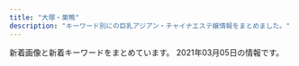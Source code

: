 ```yaml
---
title: "大塚・巣鴨"
description: "キーワード別にの巨乳アジアン・チャイナエステ嬢情報をまとめました。"
---
```


新着画像と新着キーワードをまとめています。
2021年03月05日の情報です。

<DmmAffiliateIns />
<KeywordTable
  shops={
    [
    {
        "keywords": {
            "E": 2,
            "88": 1,
            "C": 1,
            "90": 1,
            "92": 1,
            "D": 9
        },
        "name": "\u7652\u3057\u306e\u5fc3",
        "url": "http://iyasi.relaxnabi.com/",
        "station": "JR\u5927\u585a\u99c5\u5357\u53e3",
        "img_links": [
            "http://iyasi.relaxnabi.com/css/c-00001.jpg",
            "http://iyasi.relaxnabi.com/css/staff/staff46.jpg",
            "http://iyasi.relaxnabi.com/css/staff/staff47-a.jpg",
            "http://iyasi.relaxnabi.com/css/nav/nav-002.png",
            "http://iyasi.relaxnabi.com/css/nav/nav-003.png",
            "http://iyasi.relaxnabi.com/css/staff/staff53.jpg",
            "http://iyasi.relaxnabi.com/css/nav/nav-004.png",
            "http://iyasi.relaxnabi.com/css/staff/naiyo02.jpg",
            "http://iyasi.relaxnabi.com/css/staff/staff024-a.jpg",
            "http://iyasi.relaxnabi.com/css/top0004-right.jpg",
            "http://iyasi.relaxnabi.com/css/staff/staff007.jpg",
            "http://iyasi.relaxnabi.com/css/staff/staff47.jpg",
            "http://iyasi.relaxnabi.com/css/tel09.png",
            "http://iyasi.relaxnabi.com/css/staff/staff016.jpg",
            "http://iyasi.relaxnabi.com/css/staff/staff45-a.jpg",
            "http://iyasi.relaxnabi.com/css/nav/nav-005.png",
            "http://iyasi.relaxnabi.com/css/staff/staff024-d.jpg",
            "http://iyasi.relaxnabi.com/css/staff/staff46-a.jpg",
            "http://iyasi.relaxnabi.com/css/staff/staff49.jpg",
            "http://iyasi.relaxnabi.com/css/staff/staff018-a.jpg",
            "http://iyasi.relaxnabi.com/css/top04-left.jpg",
            "http://iyasi.relaxnabi.com/css/staff/naiyo01.jpg",
            "http://iyasi.relaxnabi.com/css/staff/staff024-b.jpg",
            "http://iyasi.relaxnabi.com/css/staff/staff024.jpg",
            "http://iyasi.relaxnabi.com/css/staff/staff45.jpg",
            "http://iyasi.relaxnabi.com/css/staff/staff007-b.jpg",
            "http://iyasi.relaxnabi.com/css/top03.jpg",
            "http://iyasi.relaxnabi.com/css/staff/staff40.jpg",
            "http://iyasi.relaxnabi.com/css/staff/staff016-a.jpg",
            "http://iyasi.relaxnabi.com/css/staff/staff024-c.jpg",
            "http://iyasi.relaxnabi.com/css/staff/staff52-a.jpg",
            "http://iyasi.relaxnabi.com/css/staff/staff49-a.jpg",
            "http://iyasi.relaxnabi.com/css/staff/staff44.jpg",
            "http://iyasi.relaxnabi.com/css/staff/staff52.jpg",
            "http://iyasi.relaxnabi.com/css/staff/staff-02.jpg",
            "http://iyasi.relaxnabi.com/css/top01.jpg",
            "http://iyasi.relaxnabi.com/css/staff/staff44-a.jpg",
            "http://iyasi.relaxnabi.com/css/nav/nav-001.png",
            "http://iyasi.relaxnabi.com/css/staff/staff007-a.jpg",
            "http://iyasi.relaxnabi.com/css/nav/nav-006.png",
            "http://iyasi.relaxnabi.com/css/staff/staff53-a.jpg",
            "http://iyasi.relaxnabi.com/css/staff/staff51.jpg",
            "http://iyasi.relaxnabi.com/css/recurit07.jpg",
            "http://iyasi.relaxnabi.com/css/staff/staff018.jpg",
            "http://iyasi.relaxnabi.com/css/staff/staff-02-a.jpg",
            "http://iyasi.relaxnabi.com/css/staff/staff40-a.jpg"
        ]
    },
    {
        "url": "http://koukou.ests.co/",
        "keywords": {},
        "img_links": [],
        "station": "JR\u99d2\u8fbc\u99c5\u5317\u53e3",
        "name": "\u3046\u3055\u304e"
    },
    {
        "station": "JR\u5927\u585a\u99c5\u5317\u53e3",
        "url": "http://rinpa-awa.info/",
        "keywords": {},
        "name": "\u99a8-\u304b\u304a\u308a-",
        "img_links": []
    },
    {
        "name": "Relax Luck",
        "url": "http://www.relax-luck.work/",
        "station": "JR\u5de3\u9d28\u99c5\u6b63\u9762\u53e3",
        "keywords": {},
        "img_links": [
            "http://www.relax-luck.work/img/sizuka2.jpg",
            "http://www.relax-luck.work/sp/staff/miho.jpg",
            "http://www.relax-luck.work/images/int1.png",
            "http://www.relax-luck.work/sp/images/ac1.jpg",
            "http://www.relax-luck.work/sp/img/erika1.jpg",
            "http://www.relax-luck.work/sp/images/news.jpg",
            "http://www.relax-luck.work/sp/menu/top.jpg",
            "http://www.relax-luck.work/images/int2.png",
            "http://www.relax-luck.work/sp/img/siori2.jpg",
            "http://www.relax-luck.work/images/4.jpg",
            "http://www.relax-luck.work/sp/img/miho2.jpg",
            "http://www.relax-luck.work/img/siori1.jpg",
            "http://www.relax-luck.work/sp/img/sizuka2.jpg",
            "http://www.relax-luck.work/images/head.jpg",
            "http://www.relax-luck.work/sp/images/staff_t.jpg",
            "http://www.relax-luck.work/sp/img/sizuka1.jpg",
            "http://www.relax-luck.work/sp/images/rec2.jpg",
            "http://www.relax-luck.work/sp/images/sys.png",
            "http://www.relax-luck.work/images/news_t.jpg",
            "http://www.relax-luck.work/sp/img/siori1.jpg",
            "http://www.relax-luck.work/sp/images/footer.jpg",
            "http://www.relax-luck.work/img/sizuka1.jpg",
            "http://www.relax-luck.work/images/ac1.jpg",
            "http://www.relax-luck.work/img/miho1.jpg",
            "http://www.relax-luck.work/images/ta.jpg",
            "http://www.relax-luck.work/sp/images/int2.png",
            "http://www.relax-luck.work/images/staff_t.jpg",
            "http://www.relax-luck.work/images/rec1.jpg",
            "http://www.relax-luck.work/sp/images/ac1.png",
            "http://www.relax-luck.work/img/erika1.jpg",
            "http://www.relax-luck.work/sp/images/head.jpg",
            "http://www.relax-luck.work/images/3.jpg",
            "http://www.relax-luck.work/sp/images/ta.png",
            "http://www.relax-luck.work/sp/staff/siori.jpg",
            "http://www.relax-luck.work/images/rec2.jpg",
            "http://www.relax-luck.work/images/2.jpg",
            "http://www.relax-luck.work/images/sm.jpg",
            "http://www.relax-luck.work/sp/images/interior_t.jpg",
            "http://www.relax-luck.work/img/siori2.jpg",
            "http://www.relax-luck.work/sp/staff/erika.jpg",
            "http://www.relax-luck.work/img/miho2.jpg",
            "http://www.relax-luck.work/sp/menu/staff.jpg",
            "http://www.relax-luck.work/sp/img/erika2.jpg",
            "http://www.relax-luck.work/img/erika2.jpg",
            "http://www.relax-luck.work/sp/images/rec1.jpg",
            "http://www.relax-luck.work/sp/images/int1.png",
            "http://www.relax-luck.work/sp/staff/sizuka.jpg",
            "http://www.relax-luck.work/images/tr.jpg",
            "http://www.relax-luck.work/images/sys.png",
            "http://www.relax-luck.work/sp/img/miho1.jpg",
            "http://www.relax-luck.work/images/1.jpg",
            "http://www.relax-luck.work/sp/images/tel.png",
            "http://www.relax-luck.work/images/interior_t.jpg"
        ]
    },
    {
        "img_links": [
            "https://townnet.ne.jp/myondon/top/system/img/price.jpg",
            "https://townnet.ne.jp/myondon/top/staff/img/hal.jpg",
            "https://townnet.ne.jp/myondon/top/view/img/v_02.jpg",
            "https://townnet.ne.jp/myondon/top/view/img/s_08.jpg",
            "https://townnet.ne.jp/myondon/top/view/img/s_11.jpg",
            "https://townnet.ne.jp/myondon/top/staff/img/g_6576.jpg",
            "https://townnet.ne.jp/myondon/top/view/img/v_07.jpg",
            "https://townnet.ne.jp/myondon/top/view/img/v_06.jpg",
            "https://townnet.ne.jp/myondon/top/access/img/kanban.jpg",
            "https://townnet.ne.jp/myondon/top/staff/img/bb.jpg",
            "https://townnet.ne.jp/myondon/top/system/img/net.jpg",
            "https://townnet.ne.jp/myondon/top/view/img/s_05.jpg",
            "https://townnet.ne.jp/myondon/top/img/net1.jpg",
            "https://townnet.ne.jp/myondon/top/view/img/s_04.jpg",
            "https://townnet.ne.jp/myondon/top/view/img/s_06.jpg",
            "https://townnet.ne.jp/myondon/top/view/img/v_05.jpg",
            "https://townnet.ne.jp/myondon/top/view/img/s_09.jpg",
            "https://townnet.ne.jp/myondon/top/staff/img/aya.jpg",
            "https://townnet.ne.jp/myondon/top/staff/img/kaori_1.jpg",
            "https://townnet.ne.jp/myondon/top/view/img/s_10.jpg",
            "https://townnet.ne.jp/myondon/top/view/img/s_01.jpg",
            "https://townnet.ne.jp/myondon/top/view/img/v_03.jpg",
            "https://townnet.ne.jp/myondon/top/view/img/s_03.jpg",
            "https://townnet.ne.jp/myondon/top/view/img/v_01.jpg",
            "https://townnet.ne.jp/myondon/top/staff/img/mari.jpg",
            "https://townnet.ne.jp/myondon/top/view/img/v_04.jpg",
            "https://townnet.ne.jp/myondon/top/img/information.jpg",
            "https://townnet.ne.jp/myondon/top/staff/img/jun2.jpg",
            "https://townnet.ne.jp/myondon/top/view/img/s_07.jpg",
            "https://townnet.ne.jp/myondon/top/view/img/s_02.jpg",
            "https://townnet.ne.jp/myondon/top/staff/img/kaori.jpg",
            "https://townnet.ne.jp/myondon/img/img_02.jpg",
            "https://townnet.ne.jp/myondon/top/view/img/s_12.jpg",
            "https://townnet.ne.jp/myondon/top/view/img/v_08.jpg"
        ],
        "station": "JR\u5927\u585a\u99c5\u5317\u53e3",
        "name": "\u660e\u6d1e",
        "keywords": {},
        "url": "https://townnet.ne.jp/myondon/"
    },
    {
        "name": "\u3066\u3082\u307f\u3084",
        "keywords": {},
        "img_links": [],
        "url": "http://ko-relax.info/",
        "station": "JR\u99d2\u8fbc\u99c5\u6771\u53e3"
    },
    {
        "img_links": [
            "http://www.ko-story.com/css/nav/nav-005.jpg",
            "http://www.ko-story.com/css/staff/staff-0014-b.jpg",
            "http://www.ko-story.com/css/osusume-013.jpg",
            "http://www.ko-story.com/css/nav/nav-003.jpg",
            "http://www.ko-story.com/css/staff/staff-010-b.jpg",
            "http://www.ko-story.com/css/head-change.jpg",
            "http://www.ko-story.com/css/staff/staff-0014-a.jpg",
            "http://www.ko-story.com/css/staff/staff-0013-b.jpg",
            "http://www.ko-story.com/css/staff/staff-010-a.jpg",
            "http://www.ko-story.com/css/nav/nav-004.jpg",
            "http://www.ko-story.com/css/staff/staff-012-a.jpg",
            "http://www.ko-story.com/css/tel01.png",
            "http://www.ko-story.com/css/nav/nav-007.jpg",
            "http://www.ko-story.com/css/main-girl02.png",
            "http://www.ko-story.com/css/nav/nav-006.jpg",
            "http://www.ko-story.com/css/nav/nav-002.jpg",
            "http://www.ko-story.com/css/top01-left01.png",
            "http://www.ko-story.com/css/osusume-011.jpg",
            "http://www.ko-story.com/css/main-staff01.jpg",
            "http://www.ko-story.com/css/staff/staff-012-b.jpg",
            "http://www.ko-story.com/css/osusume-00014a.jpg",
            "http://www.ko-story.com/css/staff/staff-0013-a.jpg",
            "http://www.ko-story.com/css/top01-left02.jpg",
            "http://www.ko-story.com/css/main-staff03.jpg",
            "http://www.ko-story.com/css/nav/nav-001.jpg",
            "http://www.ko-story.com/css/top01-left03.jpg"
        ],
        "name": "\u30b9\u30c8\u30fc\u30ea\u30fc",
        "keywords": {
            "88": 6,
            "D": 8,
            "89": 2
        },
        "url": "http://www.ko-story.com/",
        "station": "JR\u99d2\u8fbc\u99c5\u5357\u53e3"
    },
    {
        "name": "SAKURA \u30ea\u30e9\u30af\u30bc\u30fc\u30b7\u30e7\u30f3",
        "img_links": [],
        "station": "JR\u5927\u585a\u99c5\u5317\u53e3",
        "url": "https://sakura.aoaoeo.com/",
        "keywords": {}
    },
    {
        "station": "JR\u5de3\u9d28\u99c5",
        "url": "https://koi-relax.tokyo/",
        "name": "\u604b",
        "keywords": {},
        "img_links": []
    },
    {
        "station": "\u897f\u5de3\u9d28\u99c5A3\u53e3",
        "keywords": {
            "E": 6,
            "85": 18,
            "D": 42,
            "86": 24,
            "C": 30,
            "87": 6,
            "83": 6
        },
        "name": "RelaCute no.1\u30fb\u30ea\u30e9\u30ad\u30e5\u30fc\u30c8 no.1",
        "img_links": [
            "http://mermaid.tyo.ac/images/themes/blue/line.png",
            "http://mermaid.tyo.ac/images/themes/blue/s_ranking.png",
            "http://mermaid.tyo.ac/photos/sites/9/2020/07/2020070504013573.jpg",
            "http://mermaid.tyo.ac/photos/sites/9/2020/07/2020070504013841.jpg",
            "http://mermaid.tyo.ac/photos/sites/9/2020/07/2020070504013427.jpg",
            "http://mermaid.tyo.ac/images/themes/blue/s_pickup.png",
            "http://mermaid.tyo.ac/images/themes/blue/s_zysx.png",
            "http://mermaid.tyo.ac/images/room2.jpg",
            "http://mermaid.tyo.ac/images/room4.jpg",
            "http://mermaid.tyo.ac/photos/sites/9/2020/07/2020070504014156.jpg",
            "http://mermaid.tyo.ac/images/themes/blue/s_link.png",
            "http://mermaid.tyo.ac/photos/sites/9/2021/01/2021010607193459.jpg",
            "http://mermaid.tyo.ac/photos/sites/9/2020/07/2020070504013943.jpg",
            "http://mermaid.tyo.ac/photos/sites/9/2020/07/2020070504013051.jpg",
            "http://mermaid.tyo.ac/images/room1.jpg",
            "http://mermaid.tyo.ac/photos/sites/9/2020/07/202007050401371.jpg",
            "http://mermaid.tyo.ac/photos/sites/9/2020/07/2020070504012859.jpg",
            "http://mermaid.tyo.ac/photos/sites/9/2020/07/2020070504012584.jpg",
            "http://mermaid.tyo.ac/photos/sites/9/2021/01/2021010607193228.jpg",
            "http://mermaid.tyo.ac/photos/sites/9/2020/07/2020070504013325.jpg",
            "http://mermaid.tyo.ac/images/themes/blue/no1.png",
            "http://mermaid.tyo.ac/images/themes/blue/no2.png",
            "http://mermaid.tyo.ac/photos/sites/9/2020/07/2020070504013113.jpg",
            "http://mermaid.tyo.ac/photos/sites/9/2021/01/2021010607375590.jpg",
            "http://mermaid.tyo.ac/photos/sites/9/2021/01/202101060719336.jpg",
            "http://mermaid.tyo.ac/photos/sites/9/2020/07/2020070504014471.jpg",
            "http://mermaid.tyo.ac/images/themes/blue/mobile.jpg",
            "http://mermaid.tyo.ac/photos/sites/9/2021/01/2021010607193192.jpg",
            "http://mermaid.tyo.ac/photos/sites/9/2020/07/2020070504014544.jpg",
            "http://mermaid.tyo.ac/photos/sites/9/2021/01/2021010607374113.jpg",
            "http://mermaid.tyo.ac/images/themes/blue/s_newface.png",
            "http://mermaid.tyo.ac/photos/sites/9/2021/01/2021010607373428.jpg",
            "http://mermaid.tyo.ac/photos/sites/9/2020/07/202007050401424.jpg",
            "http://mermaid.tyo.ac/photos/sites/9/2020/07/2020070504012720.jpg",
            "http://mermaid.tyo.ac/images/room3.jpg",
            "http://mermaid.tyo.ac/photos/sites/9/2020/07/2020070504014629.jpg",
            "http://mermaid.tyo.ac/photos/sites/9/2021/01/2021010607193226.jpg",
            "http://mermaid.tyo.ac/images/themes/blue/s_staff.png",
            "http://mermaid.tyo.ac/images/themes/blue/r3.jpg",
            "http://mermaid.tyo.ac/photos/sites/9/2021/01/2021010607374728.jpg",
            "http://mermaid.tyo.ac/images/themes/blue/s_news.png"
        ],
        "url": "http://mermaid.tyo.ac/"
    },
    {
        "station": "JR\u99d2\u8fbc\u99c5\u6771\u53e3",
        "img_links": [
            "http://arm-es.com/media/sites/13/elementor/thumbs/1612941234-1-p2nc1s53zd76qyrkkrfuqf3wp82mfua2movbe779h4.jpg",
            "http://arm-es.com/media/sites/13/elementor/thumbs/1612941250-2-p2nc276jzst1ag5kjadb8ljz412n1kwl8w2sec9qjk.jpg",
            "http://arm-es.com/media/sites/13/2021/03/1614830040-A4F263E2-84CF-4064-849B-5F1D3A8962B7-200x300.jpeg",
            "http://arm-es.com/media/sites/13/elementor/thumbs/1613538765-F562FBE7-D9D5-4A85-97B7-94AF100F9870-p2zdfc5no7l6u0mpugrrh7estz1rfzcbvcszv6b2cg.jpeg",
            "http://arm-es.com/media/sites/13/elementor/thumbs/1612941410-5-p2nc6dkpe7hnic39qqy6x9d191f82kitxforuwdz20.jpg",
            "http://arm-es.com/media/sites/13/2021/02/r1-1.jpg",
            "http://arm-es.com/media/sites/13/elementor/thumbs/1612941358-6-p2nc50p3itmqqm29o5tlblp2d044yb4sepriwieg1k.jpg",
            "http://arm-es.com/media/sites/13/2021/02/1612941410-5.jpg",
            "http://arm-es.com/media/sites/13/elementor/thumbs/1612941267-3-p2nc2n5t7zewrticxz9ywzit7kvvofo0z361k1m1ls.jpg",
            "http://arm-es.com/media/sites/13/2021/02/1613544003-c19.jpg",
            "http://arm-es.com/media/sites/13/elementor/thumbs/1612941358-6-p2nc50p4hwo04c242i90pvxr9n6a4w3lmuj88837vk.jpg",
            "http://arm-es.com/media/sites/13/elementor/thumbs/1612941250-2-p2nc276j0prrwq5q4xxvubba7e0huzxs0rb32mkypk.jpg",
            "http://arm-es.com/media/sites/13/2021/02/1612779406-flash1.jpg",
            "http://arm-es.com/media/sites/13/elementor/thumbs/1612941234-1-p2nc1s54yg8g4orez3va4pcllv4rmf8vutn0pww1b4.jpg",
            "http://arm-es.com/media/sites/13/elementor/thumbs/1612941284-4-p2nc3351h2zivgvaybr7738yehmz4pgnh5hle19ku0.jpg",
            "http://arm-es.com/media/sites/13/elementor/thumbs/1612941284-4-p2nc3352g60s96v5co6mldhnb4p4bafgpa9apqyco0.jpg",
            "http://arm-es.com/media/sites/13/2021/02/1612779404-flash.jpg",
            "http://arm-es.com/media/sites/13/elementor/thumbs/1612941267-3-p2nc2n5s8wdne3iijmujipa4axtqhup7qyec8bx9rs.jpg",
            "http://arm-es.com/media/sites/13/elementor/thumbs/1614830040-A4F263E2-84CF-4064-849B-5F1D3A8962B7-p3pdykoker7f35d9jk8yis75bexrtphuaa8gl2e10g.jpeg",
            "http://arm-es.com/media/sites/13/2021/02/r2-1.jpg",
            "http://arm-es.com/media/sites/13/2021/02/1612776477-top.jpg"
        ],
        "url": "http://arm-es.com/",
        "keywords": {},
        "name": "\u30de\u30b7\u30e5\u30de\u30ed"
    },
    {
        "url": "http://iyashinomori.oks.bz/",
        "img_links": [
            "http://iyashinomori.oks.bz/images/s_staff.png",
            "http://iyashinomori.oks.bz/images/room3.jpg",
            "http://iyashinomori.oks.bz/photos/sites/72/2020/10/2020101903314748.jpg",
            "http://iyashinomori.oks.bz/images/mobile.jpg",
            "http://iyashinomori.oks.bz/photos/sites/72/2020/10/2020101903203761.jpg",
            "http://iyashinomori.oks.bz/images/room4.jpg",
            "http://iyashinomori.oks.bz/images/bj3.jpg",
            "http://iyashinomori.oks.bz/images/top.jpg",
            "http://iyashinomori.oks.bz/images/bj2.jpg",
            "http://iyashinomori.oks.bz/images/room2.jpg",
            "http://iyashinomori.oks.bz/photos/sites/72/2020/10/2020101903314625.jpg",
            "http://iyashinomori.oks.bz/photos/sites/72/2020/10/2020101903314523.jpg",
            "http://iyashinomori.oks.bz/photos/sites/72/2020/10/2020101903342723.jpg",
            "http://iyashinomori.oks.bz/images/room1.jpg",
            "http://iyashinomori.oks.bz/images/s_news.jpg"
        ],
        "name": "\u7652\u3057\u306e\u68ee",
        "station": "JR\u99d2\u8fbc\u99c5\u5357\u53e3",
        "keywords": {}
    },
    {
        "station": "JR\u99d2\u8fbc\u99c5\u5317\u53e3",
        "img_links": [
            "http://relaxation.ebb.jp/2/uploadimg/1614080268.jpg",
            "http://relaxation.ebb.jp/int1.jpg",
            "http://relaxation.ebb.jp/2/uploadimg/1614080739.jpg",
            "https://\u7652\u6240.pwchp.com/images/vis_theptframe.png",
            "http://relaxation.ebb.jp/2/uploadimg/1614080587.jpg",
            "http://relaxation.ebb.jp/2/uploadimg/1614080688.jpg",
            "http://relaxation.ebb.jp/vis_theptframe.png",
            "http://relaxation.ebb.jp/2/uploadimg/1614080675.jpg",
            "http://relaxation.ebb.jp/2/uploadimg/1614080297.jpg",
            "http://relaxation.ebb.jp/2/uploadimg/1614080305.jpg",
            "http://relaxation.ebb.jp/int3.jpg",
            "http://relaxation.ebb.jp/int2.jpg",
            "http://relaxation.ebb.jp/2/uploadimg/1614080543.jpg",
            "http://relaxation.ebb.jp/2/uploadimg/1614080617.jpg",
            "http://relaxation.ebb.jp/2/uploadimg/1614080748.jpg",
            "http://relaxation.ebb.jp/2/uploadimg/1614080603.jpg",
            "http://relaxation.ebb.jp/2/uploadimg/1614949857.jpg",
            "http://relaxation.ebb.jp/2/uploadimg/1614080597.jpg",
            "http://relaxation.ebb.jp/dozdLZQPkhPUwC2.png",
            "http://relaxation.ebb.jp/2/uploadimg/1614080670.jpg"
        ],
        "keywords": {
            "D": 36,
            "C": 12,
            "86": 36,
            "83": 12
        },
        "url": "http://relaxation.ebb.jp/",
        "name": "\u7652\u51e6\uff5e\u30e6\u30c9\u30b3\u30ed\uff5e"
    },
    {
        "url": "http://relax-orange.work/",
        "keywords": {
            "86": 4,
            "D": 4,
            "C": 14,
            "88": 3,
            "87": 3,
            "E": 3,
            "85": 3
        },
        "name": "\u30aa\u30ec\u30f3\u30b8",
        "img_links": [
            "http://relax-orange.work/i/img/s2.jpg",
            "http://relax-orange.work/img/kanban.jpg",
            "http://relax-orange.work/i/img/acc.jpg",
            "http://relax-orange.work/i/img/s5.jpg",
            "http://relax-orange.work/img/m4.png",
            "http://relax-orange.work/img/mobile-botton-0.png",
            "http://relax-orange.work/i/img/s3.jpg",
            "http://relax-orange.work/img/sta3.jpg",
            "http://relax-orange.work/img/m50.png",
            "http://relax-orange.work/img/m20.png",
            "http://relax-orange.work/img/s2.jpg",
            "http://relax-orange.work/img/m60.png",
            "http://relax-orange.work/img/st1.jpg",
            "http://relax-orange.work/img/m2.png",
            "http://relax-orange.work/img/s5.jpg",
            "http://relax-orange.work/img/st2.jpg",
            "http://relax-orange.work/i/img/kanban.jpg",
            "http://relax-orange.work/img/s3.jpg",
            "http://relax-orange.work/img/m3.png",
            "http://relax-orange.work/img/sta2.jpg",
            "http://relax-orange.work/i/img/s1.jpg",
            "http://relax-orange.work/img/sta5.jpg",
            "http://relax-orange.work/img/m30.png",
            "http://relax-orange.work/i/img/sta5.jpg",
            "http://relax-orange.work/img/nos.jpg",
            "http://relax-orange.work/img/m6.png",
            "http://relax-orange.work/img/m40.png",
            "http://relax-orange.work/img/m1.png",
            "http://relax-orange.work/img/st5.jpg",
            "http://relax-orange.work/img/sta1.jpg",
            "http://relax-orange.work/img/st3.jpg",
            "http://relax-orange.work/i/img/r4.jpg",
            "http://relax-orange.work/i/img/r2.jpg",
            "http://relax-orange.work/i/img/r3.jpg",
            "http://relax-orange.work/img/m5.png",
            "http://relax-orange.work/img/s1.jpg",
            "http://relax-orange.work/i/img/r1.jpg"
        ],
        "station": "JR\u5de3\u9d28\u99c5\u5317\u53e3"
    },
    {
        "station": "JR\u5927\u585a\u99c5\u5357\u53e3",
        "keywords": {},
        "url": "http://rin-este.info/",
        "img_links": [],
        "name": "\u51db\u82b1 \u308a\u3093\u304b"
    }
]
}
/>
<DmmAffiliateScript />
